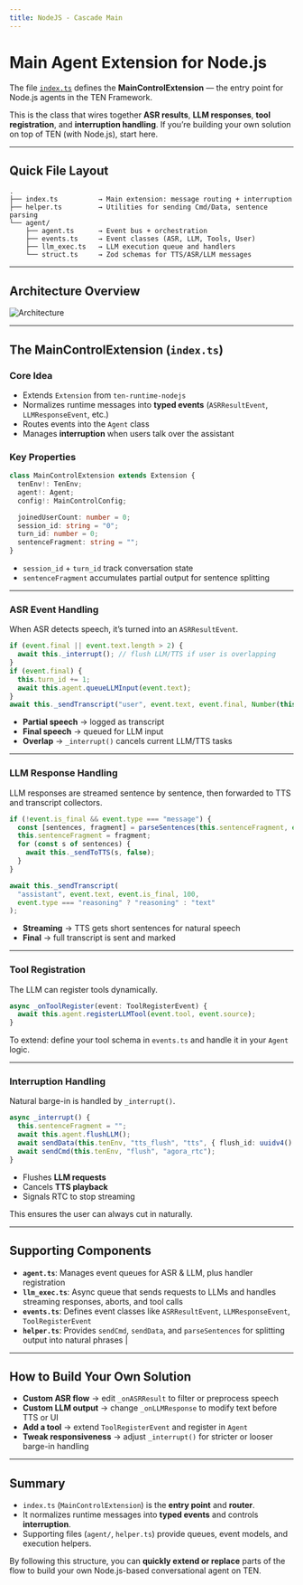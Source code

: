 ```yaml
---
title: NodeJS - Cascade Main
---
```


# Main Agent Extension for Node.js

The file [`index.ts`](./index.ts) defines the **MainControlExtension** — the entry point for Node.js agents in the TEN Framework.

This is the class that wires together **ASR results**, **LLM responses**, **tool registration**, and **interruption handling**.
If you’re building your own solution on top of TEN (with Node.js), start here.

---

## Quick File Layout

```
.
├── index.ts          → Main extension: message routing + interruption
├── helper.ts         → Utilities for sending Cmd/Data, sentence parsing
└── agent/
    ├── agent.ts      → Event bus + orchestration
    ├── events.ts     → Event classes (ASR, LLM, Tools, User)
    ├── llm_exec.ts   → LLM execution queue and handlers
    └── struct.ts     → Zod schemas for TTS/ASR/LLM messages
```

---

## Architecture Overview
<img src="https://ten-framework-assets.s3.amazonaws.com/blog/main-control/nine.svg" alt="Architecture" />

---

## The MainControlExtension (`index.ts`)

### Core Idea

* Extends `Extension` from `ten-runtime-nodejs`
* Normalizes runtime messages into **typed events** (`ASRResultEvent`, `LLMResponseEvent`, etc.)
* Routes events into the `Agent` class
* Manages **interruption** when users talk over the assistant

### Key Properties

```ts
class MainControlExtension extends Extension {
  tenEnv!: TenEnv;
  agent!: Agent;
  config!: MainControlConfig;

  joinedUserCount: number = 0;
  session_id: string = "0";
  turn_id: number = 0;
  sentenceFragment: string = "";
}
```

* `session_id` + `turn_id` track conversation state
* `sentenceFragment` accumulates partial output for sentence splitting

---

### ASR Event Handling

When ASR detects speech, it’s turned into an `ASRResultEvent`.

```ts
if (event.final || event.text.length > 2) {
  await this._interrupt(); // flush LLM/TTS if user is overlapping
}
if (event.final) {
  this.turn_id += 1;
  await this.agent.queueLLMInput(event.text);
}
await this._sendTranscript("user", event.text, event.final, Number(this.session_id));
```

* **Partial speech** → logged as transcript
* **Final speech** → queued for LLM input
* **Overlap** → `_interrupt()` cancels current LLM/TTS tasks

---

### LLM Response Handling

LLM responses are streamed sentence by sentence, then forwarded to TTS and transcript collectors.

```ts
if (!event.is_final && event.type === "message") {
  const [sentences, fragment] = parseSentences(this.sentenceFragment, event.delta);
  this.sentenceFragment = fragment;
  for (const s of sentences) {
    await this._sendToTTS(s, false);
  }
}

await this._sendTranscript(
  "assistant", event.text, event.is_final, 100,
  event.type === "reasoning" ? "reasoning" : "text"
);
```

* **Streaming** → TTS gets short sentences for natural speech
* **Final** → full transcript is sent and marked

---

### Tool Registration

The LLM can register tools dynamically.

```ts
async _onToolRegister(event: ToolRegisterEvent) {
  await this.agent.registerLLMTool(event.tool, event.source);
}
```

To extend: define your tool schema in `events.ts` and handle it in your `Agent` logic.

---

### Interruption Handling

Natural barge-in is handled by `_interrupt()`.

```ts
async _interrupt() {
  this.sentenceFragment = "";
  await this.agent.flushLLM();
  await sendData(this.tenEnv, "tts_flush", "tts", { flush_id: uuidv4() });
  await sendCmd(this.tenEnv, "flush", "agora_rtc");
}
```

* Flushes **LLM requests**
* Cancels **TTS playback**
* Signals RTC to stop streaming

This ensures the user can always cut in naturally.

---

## Supporting Components

* **`agent.ts`**: Manages event queues for ASR & LLM, plus handler registration
* **`llm_exec.ts`**: Async queue that sends requests to LLMs and handles streaming responses, aborts, and tool calls
* **`events.ts`**: Defines event classes like `ASRResultEvent`, `LLMResponseEvent`, `ToolRegisterEvent`
* **`helper.ts`**: Provides `sendCmd`, `sendData`, and `parseSentences` for splitting output into natural phrases    |

---

## How to Build Your Own Solution

* **Custom ASR flow** → edit `_onASRResult` to filter or preprocess speech
* **Custom LLM output** → change `_onLLMResponse` to modify text before TTS or UI
* **Add a tool** → extend `ToolRegisterEvent` and register in `Agent`
* **Tweak responsiveness** → adjust `_interrupt()` for stricter or looser barge-in handling

---

## Summary

* `index.ts` (`MainControlExtension`) is the **entry point** and **router**.
* It normalizes runtime messages into **typed events** and controls **interruption**.
* Supporting files (`agent/`, `helper.ts`) provide queues, event models, and execution helpers.

By following this structure, you can **quickly extend or replace** parts of the flow to build your own Node.js-based conversational agent on TEN.
